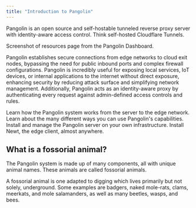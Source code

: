 ```yaml
---
title: "Introduction to Pangolin"
---
```


Pangolin is an open source and self-hostable tunneled reverse proxy server with identity-aware access control. Think self-hosted Cloudflare Tunnels.

<Card img="/images/fossorial-dashboard.png">
  Screenshot of resources page from the Pangolin Dashboard.
</Card>

Pangolin establishes secure connections from edge networks to cloud exit nodes, bypassing the need for public inbound ports and complex firewall configurations. Pangolin is incredibly useful for exposing local services, IoT devices, or internal applications to the internet without direct exposure, enhancing security by reducing attack surface and simplifying network management. Additionally, Pangolin acts as an identity-aware proxy by authenticating every request against admin-defined access controls and rules.

<Columns cols={2}>
  <Card title="How it works" icon="map" href="/about/how-pangolin-works">
    Learn how the Pangolin system works from the server to the edge network.
  </Card>
  <Card title="Use cases" icon="brain" href="/about/how-pangolin-works">
    Learn about the many different ways you can use Pangolin's capabilities.
  </Card>
</Columns>

<Columns cols={2}>
  <Card
    title="Self-host Pangolin"
    icon="server"
    href="/self-host/quick-install"
  >
    Install and manage the Pangolin server on your own infrastructure.
  </Card>
  <Card
    title="Install Newt"
    icon="sitemap"
    href="/essentials/settings"
  >
    Install Newt, the edge client, almost anywhere.
  </Card>
</Columns>

## What is a fossorial animal?

The Pangolin system is made up of many components, all with unique animal names. These animals are called fossorial animals.

A fossorial animal is one adapted to digging which lives primarily but not solely, underground. Some examples are badgers, naked mole-rats, clams, meerkats, and mole salamanders, as well as many beetles, wasps, and bees.
